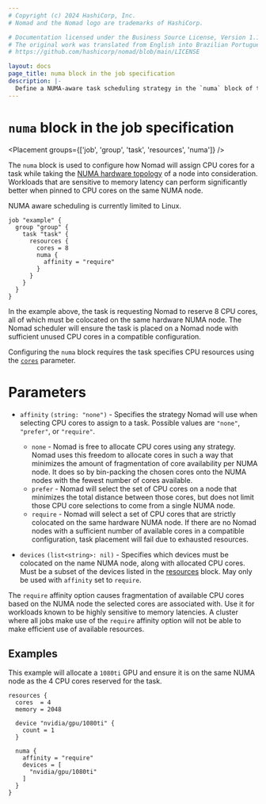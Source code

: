 ```yaml
---
# Copyright (c) 2024 HashiCorp, Inc.
# Nomad and the Nomad logo are trademarks of HashiCorp.

# Documentation licensed under the Business Source License, Version 1.1.
# The original work was translated from English into Brazilian Portuguese.
# https://github.com/hashicorp/nomad/blob/main/LICENSE

layout: docs
page_title: numa block in the job specification
description: |-
  Define a NUMA-aware task scheduling strategy in the `numa` block of the Nomad job specification. Configure the affinity strategy and specify a list of devices that must be colocated on the same NUMA node.
---
```


# `numa` block in the job specification

<Placement groups={['job', 'group', 'task', 'resources', 'numa']} />

The `numa` block is used to configure how Nomad will assign CPU cores for a task
while taking the [NUMA hardware topology][numa_wiki] of a node into consideration.
Workloads that are sensitive to memory latency can perform significantly better
when pinned to CPU cores on the same NUMA node.

NUMA aware scheduling is currently limited to Linux.

<EnterpriseAlert product="nomad"/>

```hcl
job "example" {
  group "group" {
    task "task" {
      resources {
        cores = 8
        numa {
          affinity = "require"
        }
      }
    }
  }
}
```

In the example above, the task is requesting Nomad to reserve 8 CPU cores, all
of which must be colocated on the same hardware NUMA node. The Nomad scheduler
will ensure the task is placed on a Nomad node with sufficient unused CPU cores
in a compatible configuration.

Configuring the `numa` block requires the task specifies CPU resources using
the [`cores`][cores] parameter.

# Parameters

- `affinity` `(string: "none")` - Specifies the strategy Nomad will use when
  selecting CPU cores to assign to a task. Possible values are `"none"`,
  `"prefer"`, or `"require"`.
  - `none` - Nomad is free to allocate CPU cores using any strategy. Nomad uses
  this freedom to allocate cores in such a way that minimizes the amount of
  fragmentation of core availability per NUMA node. It does so by bin-packing
  the chosen cores onto the NUMA nodes with the fewest number of cores available.
  - `prefer` - Nomad will select the set of CPU cores on a node that minimizes
  the total distance between those cores, but does not limit those CPU core
  selections to come from a single NUMA node.
  - `require` - Nomad will select a set of CPU cores that are strictly colocated
  on the same hardware NUMA node. If there are no Nomad nodes with a sufficient
  number of available cores in a compatible configuration, task placement will
  fail due to exhausted resources.

- `devices` `(list<string>: nil)` - Specifies which devices must be colocated on
  the name NUMA node, along with allocated CPU cores. Must be a subset of the
  devices listed in the [resources] block. May only be used with `affinity` set
  to `require`.

<Note>

  The `require` affinity option causes fragmentation of available CPU cores
  based on the NUMA node the selected cores are associated with. Use it for
  workloads known to be highly sensitive to memory latencies. A cluster where
  all jobs make use of the `require` affinity option will not be able to make
  efficient use of available resources.
</Note>

## Examples

This example will allocate a `1080ti` GPU and ensure it is on the same NUMA node
as the 4 CPU cores reserved for the task.

```hcl
resources {
  cores  = 4
  memory = 2048

  device "nvidia/gpu/1080ti" {
    count = 1
  }

  numa {
    affinity = "require"
    devices = [
      "nvidia/gpu/1080ti"
    ]
  }
}
```

[numa_wiki]: https://en.wikipedia.org/wiki/Non-uniform_memory_access
[cores]: /nomad/docs/job-specification/resources#cores
[resources]: /nomad/docs/job-specification/resources
